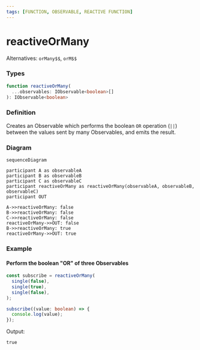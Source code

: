 ```yaml
---
tags: [FUNCTION, OBSERVABLE, REACTIVE FUNCTION]
---
```


# reactiveOrMany

Alternatives: `orMany$$`, `orM$$`

### Types

```ts
function reactiveOrMany(
  ...observables: IObservable<boolean>[]
): IObservable<boolean>
```

### Definition

Creates an Observable which performs the boolean `OR` operation (`||`) between the values sent by many Observables, and emits the result.

### Diagram

```mermaid
sequenceDiagram

participant A as observableA
participant B as observableB
participant C as observableC
participant reactiveOrMany as reactiveOrMany(observableA, observableB, observableC)
participant OUT

A->>reactiveOrMany: false
B->>reactiveOrMany: false
C->>reactiveOrMany: false
reactiveOrMany->>OUT: false
B->>reactiveOrMany: true
reactiveOrMany->>OUT: true
```

### Example

#### Perform the boolean "OR" of three Observables

```ts
const subscribe = reactiveOrMany(
  single(false),
  single(true),
  single(false),
);

subscribe((value: boolean) => {
  console.log(value);
});
```

Output:

```text
true
```
